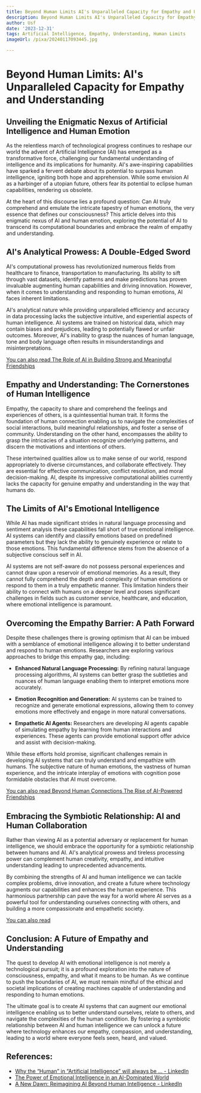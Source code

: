```yaml
---
title: Beyond Human Limits AI's Unparalleled Capacity for Empathy and Understanding
description: Beyond Human Limits AI's Unparalleled Capacity for Empathy and Understanding
author: Usf
date: '2023-12-31'
tags: Artificial Intelligence, Empathy, Understanding, Human Limits
imageUrl: /pixa/20240117093445.jpg

---
```

# Beyond  Human Limits: AI's Unparalleled Capacity for Empathy and  Understanding

## Unveiling the Enigmatic  Nexus of Artificial Intelligence and Human Emotion

As the relentless march of technological progress continues  to reshape our world  the advent of Artificial Intelligence (AI)  has emerged as a transformative  force, challenging our  fundamental understanding of intelligence and its implications for humanity. AI's awe-inspiring capabilities have sparked a fervent debate about its potential to surpass human intelligence, igniting  both  hope and apprehension. While some  envision AI as  a harbinger of a utopian future, others fear its potential to eclipse human capabilities, rendering us obsolete.

At  the heart  of  this discourse lies  a profound question: Can AI truly comprehend and emulate the intricate tapestry of human emotions, the very essence that  defines our consciousness? This article delves into  this enigmatic nexus of AI and human emotion, exploring the potential  of AI  to  transcend its computational boundaries and embrace the realm of empathy and understanding.

## AI's Analytical  Prowess:  A Double-Edged Sword

AI's computational prowess has revolutionized numerous  fields from healthcare to finance, transportation to manufacturing. Its ability  to sift through vast datasets, identify  patterns and make  predictions  has proven invaluable augmenting human capabilities and driving innovation. However, when it comes to understanding and responding to human emotions, AI faces inherent limitations.

AI's analytical nature while providing unparalleled efficiency and accuracy in data processing lacks the subjective intuitive, and experiential aspects of human intelligence. AI systems are trained on historical data, which may contain biases and prejudices, leading to potentially flawed  or unfair outcomes. Moreover, AI's inability to grasp the nuances of human language, tone and body language often results in misunderstandings and misinterpretations.

[You can also read The Role of AI in Building Strong and Meaningful Friendships](The%20Role%20of%20AI%20in%20Building%20Strong%20and%20Meaningful%20Friendships)


## Empathy and Understanding: The Cornerstones of Human Intelligence

Empathy, the capacity to share and comprehend the feelings and experiences of others, is  a  quintessential human trait. It forms the foundation of human connection enabling us to navigate the  complexities of social interactions, build meaningful relationships, and foster a sense of community. Understanding on the other hand, encompasses  the ability to grasp the  intricacies  of  a  situation recognize underlying patterns, and discern the motivations and intentions of others.

These intertwined  qualities allow us to make sense of our world, respond appropriately to diverse circumstances, and collaborate effectively. They are essential for effective communication, conflict resolution, and moral decision-making. AI, despite its impressive computational abilities currently lacks the capacity for genuine  empathy and understanding in the way that humans do.

## The Limits of AI's  Emotional Intelligence

While AI has made significant strides in natural language processing and sentiment analysis  these capabilities fall short of true emotional intelligence. AI systems can identify and classify  emotions based on predefined parameters but they lack the ability to genuinely experience or relate to those emotions. This  fundamental difference stems from the  absence of a subjective conscious self  in AI.

AI systems are not self-aware do not possess personal experiences  and cannot draw upon a reservoir of emotional memories. As a result,  they cannot fully comprehend the depth and complexity of human emotions or respond to them in a truly empathetic manner. This limitation hinders their  ability to connect with humans on a deeper level and poses significant challenges in fields such  as customer service, healthcare, and education, where emotional intelligence is paramount.

##  Overcoming the Empathy Barrier: A Path Forward

Despite these challenges there is growing  optimism that AI  can be imbued with a  semblance of emotional intelligence allowing it to  better understand and respond to human emotions. Researchers are exploring various approaches to  bridge this empathy gap,  including:

* **Enhanced Natural Language Processing:** By refining natural language processing algorithms, AI systems can  better grasp the subtleties and nuances of human language enabling them  to interpret emotions more accurately.

* **Emotion Recognition and Generation:** AI systems can be trained to recognize and generate emotional expressions, allowing  them to convey emotions  more effectively and engage in more natural conversations.

* **Empathetic  AI Agents:** Researchers are developing AI agents capable of simulating empathy by learning from human interactions  and  experiences.  These agents can  provide emotional support offer advice and assist with decision-making.

While these efforts hold promise, significant challenges  remain in developing AI systems that can truly understand and empathize with humans.  The subjective nature of human  emotions, the  vastness of human experience, and  the intricate interplay of emotions with  cognition pose formidable  obstacles that AI must overcome.

[You can also read Beyond Human  Connections The Rise of AI-Powered Friendships](Beyond%20Human%20Connections%20The%20Rise%20of%20AI-Powered%20Friendships)


## Embracing the Symbiotic Relationship: AI and Human  Collaboration

Rather than viewing  AI as a potential adversary or  replacement for human intelligence, we should embrace  the opportunity for a symbiotic relationship between humans and AI. AI's analytical prowess and tireless  processing power can complement human creativity, empathy, and intuitive understanding leading to unprecedented  advancements.

By combining the strengths of AI and human intelligence we can tackle complex problems, drive innovation, and create a future where technology augments our capabilities and enhances the  human experience. This harmonious  partnership can pave the way for a world where AI serves as a powerful tool for understanding ourselves connecting with others, and building a more compassionate and empathetic society.

[You can also read ]()


## Conclusion: A Future of Empathy and Understanding

The quest to  develop AI  with emotional intelligence is  not  merely  a  technological pursuit; it  is a  profound exploration into the nature of consciousness, empathy, and what it means to be human. As we continue to push the boundaries of AI, we must remain mindful of the  ethical and societal implications of creating  machines capable of understanding and responding to human emotions.

The  ultimate goal is  to create AI systems that can augment our emotional intelligence enabling us to better  understand ourselves, relate to others, and navigate the complexities of  the human condition.  By fostering a symbiotic relationship between AI and human intelligence we can unlock a future where  technology enhances our empathy, compassion, and understanding, leading  to a world where everyone feels seen, heard, and valued.

## References:
- [Why the “Human” in “Artificial Intelligence” will always be ... - LinkedIn](https://www.linkedin.com/pulse/why-human-artificial-intelligence-always-greatest-mrinal-upadhyay)
- [The Power of Emotional Intelligence in an AI-Dominated World](https://medium.com/thecuriousleader/the-power-of-emotional-intelligence-in-an-ai-dominated-world-8694fbb41109)
- [A New Dawn: Reimagining AI Beyond Human Intelligence - LinkedIn](https://www.linkedin.com/pulse/new-dawn-reimagining-ai-beyond-human-intelligence-jason-alan-snyder?utm_source=rss&utm_campaign=articles_sitemaps)
